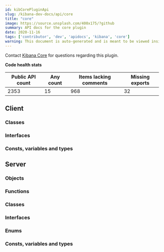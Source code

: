 ```yaml
---
id: kibCorePluginApi
slug: /kibana-dev-docs/api/core
title: "core"
image: https://source.unsplash.com/400x175/?github
summary: API docs for the core plugin
date: 2020-11-16
tags: ['contributor', 'dev', 'apidocs', 'kibana', 'core']
warning: This document is auto-generated and is meant to be viewed inside our experimental, new docs system. Reach out in #docs-engineering for more info.
---
```




Contact [Kibana Core](https://github.com/orgs/elastic/teams/kibana-core) for questions regarding this plugin.

**Code health stats**

| Public API count  | Any count | Items lacking comments | Missing exports |
|-------------------|-----------|------------------------|-----------------|
| 2353 | 15 | 968 | 32 |

## Client

### Classes
<DocDefinitionList data={coreObj.client.classes}/>

### Interfaces
<DocDefinitionList data={coreObj.client.interfaces}/>

### Consts, variables and types
<DocDefinitionList data={coreObj.client.misc}/>

## Server

### Objects
<DocDefinitionList data={coreObj.server.objects}/>

### Functions
<DocDefinitionList data={coreObj.server.functions}/>

### Classes
<DocDefinitionList data={coreObj.server.classes}/>

### Interfaces
<DocDefinitionList data={coreObj.server.interfaces}/>

### Enums
<DocDefinitionList data={coreObj.server.enums}/>

### Consts, variables and types
<DocDefinitionList data={coreObj.server.misc}/>

